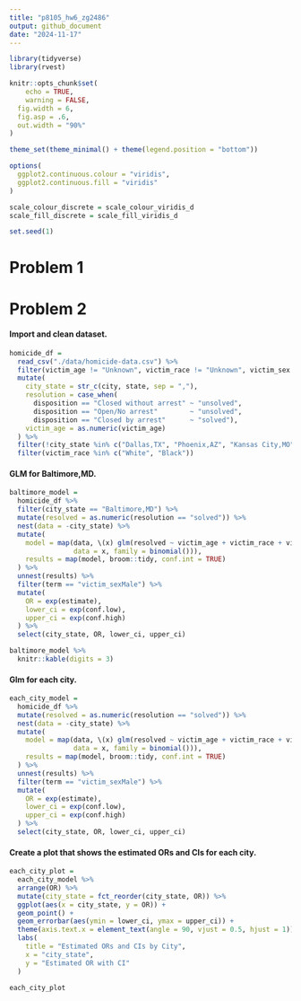 ```yaml
---
title: "p8105_hw6_zg2486"
output: github_document
date: "2024-11-17"
---
```


```r
library(tidyverse)
library(rvest)

knitr::opts_chunk$set(
	echo = TRUE,
	warning = FALSE,
  fig.width = 6,
  fig.asp = .6,
  out.width = "90%"
)

theme_set(theme_minimal() + theme(legend.position = "bottom"))

options(
  ggplot2.continuous.colour = "viridis",
  ggplot2.continuous.fill = "viridis"
)

scale_colour_discrete = scale_colour_viridis_d
scale_fill_discrete = scale_fill_viridis_d

set.seed(1)
```

# Problem 1


# Problem 2

#### Import and clean dataset.
```r
homicide_df = 
  read_csv("./data/homicide-data.csv") %>% 
  filter(victim_age != "Unknown", victim_race != "Unknown", victim_sex != "Unknown" ) %>% 
  mutate(
    city_state = str_c(city, state, sep = ","),
    resolution = case_when(
      disposition == "Closed without arrest" ~ "unsolved",
      disposition == "Open/No arrest"        ~ "unsolved",
      disposition == "Closed by arrest"      ~ "solved"),
    victim_age = as.numeric(victim_age)
  ) %>%
  filter(!city_state %in% c("Dallas,TX", "Phoenix,AZ", "Kansas City,MO", "Tulsa,AL")) %>% 
  filter(victim_race %in% c("White", "Black")) 

```

#### GLM for Baltimore,MD.
```r
baltimore_model = 
  homicide_df %>% 
  filter(city_state == "Baltimore,MD") %>% 
  mutate(resolved = as.numeric(resolution == "solved")) %>%
  nest(data = -city_state) %>% 
  mutate(
    model = map(data, \(x) glm(resolved ~ victim_age + victim_race + victim_sex, 
                data = x, family = binomial())),
    results = map(model, broom::tidy, conf.int = TRUE)
  ) %>% 
  unnest(results) %>% 
  filter(term == "victim_sexMale") %>% 
  mutate(
    OR = exp(estimate),
    lower_ci = exp(conf.low), 
    upper_ci = exp(conf.high)
  ) %>% 
  select(city_state, OR, lower_ci, upper_ci) 

baltimore_model %>% 
  knitr::kable(digits = 3)
```

#### Glm for each city.
```r
each_city_model = 
  homicide_df %>% 
  mutate(resolved = as.numeric(resolution == "solved")) %>%
  nest(data = -city_state) %>% 
  mutate(
    model = map(data, \(x) glm(resolved ~ victim_age + victim_race + victim_sex, 
                data = x, family = binomial())),
    results = map(model, broom::tidy, conf.int = TRUE)
  ) %>% 
  unnest(results) %>% 
  filter(term == "victim_sexMale") %>% 
  mutate(
    OR = exp(estimate),
    lower_ci = exp(conf.low),
    upper_ci = exp(conf.high)
  ) %>% 
  select(city_state, OR, lower_ci, upper_ci)
```

#### Create a plot that shows the estimated ORs and CIs for each city.
```r
each_city_plot =
  each_city_model %>% 
  arrange(OR) %>% 
  mutate(city_state = fct_reorder(city_state, OR)) %>% 
  ggplot(aes(x = city_state, y = OR)) +
  geom_point() +
  geom_errorbar(aes(ymin = lower_ci, ymax = upper_ci)) +
  theme(axis.text.x = element_text(angle = 90, vjust = 0.5, hjust = 1)) +
  labs(
    title = "Estimated ORs and CIs by City",
    x = "city_state",
    y = "Estimated OR with CI"
  )

each_city_plot
```
